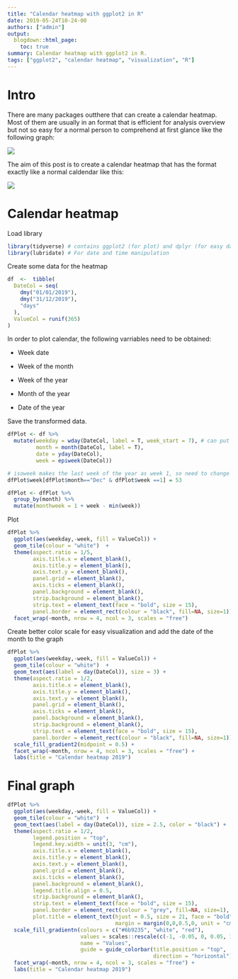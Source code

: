 ```yaml
---
title: "Calendar heatmap with ggplot2 in R"
date: 2019-05-24T10-24-00
authors: ["admin"]
output: 
  blogdown::html_page:
    toc: true
summary: Calendar heatmap with ggplot2 in R.
tags: ["ggplot2", "calendar heatmap", "visualization", "R"]
---
```


# Intro

There are many packages outthere that can create a calendar heatmap. Most of them are usually in an format that is efficient for analysis overview but not so easy for a normal person to comprehend at first glance like the following graph: 

![](Normal_calendarheatmap.png)

The aim of this post is to create a calendar heatmap that has the format exactly like a normal caldendar like this:

![](featured.png)


# Calendar heatmap

Load library

```r
library(tidyverse) # contains ggplot2 (for plot) and dplyr (for easy data manipulation)
library(lubridate) # For date and time manipulation
```

Create some data for the heatmap

```r
df  <-  tibble(
  DateCol = seq(
    dmy("01/01/2019"),
    dmy("31/12/2019"),
    "days"
  ),
  ValueCol = runif(365)
)
```

In order to plot calendar, the following varriables need to be obtained:

- Week date

- Week of the month

- Week of the year

- Month of the year

- Date of the year

Save the transformed data.

```r
dfPlot <- df %>% 
  mutate(weekday = wday(DateCol, label = T, week_start = 7), # can put week_start = 1 to start week on Monday
         month = month(DateCol, label = T),
         date = yday(DateCol),
         week = epiweek(DateCol))

# isoweek makes the last week of the year as week 1, so need to change that to week 53 for the plot
dfPlot$week[dfPlot$month=="Dec" & dfPlot$week ==1] = 53 

dfPlot <- dfPlot %>% 
  group_by(month) %>% 
  mutate(monthweek = 1 + week - min(week))
```

Plot

```r
dfPlot %>%  
  ggplot(aes(weekday,-week, fill = ValueCol)) +
  geom_tile(colour = "white")  + 
  theme(aspect.ratio = 1/5,
        axis.title.x = element_blank(),
        axis.title.y = element_blank(),
        axis.text.y = element_blank(),
        panel.grid = element_blank(),
        axis.ticks = element_blank(),
        panel.background = element_blank(),
        strip.background = element_blank(),
        strip.text = element_text(face = "bold", size = 15),
        panel.border = element_rect(colour = "black", fill=NA, size=1)) +
  facet_wrap(~month, nrow = 4, ncol = 3, scales = "free") 
```

Create better color scale for easy visualization and add the date of the month to the graph

```r
dfPlot %>%
  ggplot(aes(weekday,-week, fill = ValueCol)) +
  geom_tile(colour = "white")  + 
  geom_text(aes(label = day(DateCol)), size = 3) +
  theme(aspect.ratio = 1/2,
        axis.title.x = element_blank(),
        axis.title.y = element_blank(),
        axis.text.y = element_blank(),
        panel.grid = element_blank(),
        axis.ticks = element_blank(),
        panel.background = element_blank(),
        strip.background = element_blank(),
        strip.text = element_text(face = "bold", size = 15),
        panel.border = element_rect(colour = "black", fill=NA, size=1)) +
  scale_fill_gradient2(midpoint = 0.5) +
  facet_wrap(~month, nrow = 4, ncol = 3, scales = "free") +
  labs(title = "Calendar heatmap 2019")
```

# Final graph

```r
dfPlot %>%
  ggplot(aes(weekday,-week, fill = ValueCol)) +
  geom_tile(colour = "white")  + 
  geom_text(aes(label = day(DateCol)), size = 2.5, color = "black") +
  theme(aspect.ratio = 1/2,
        legend.position = "top",
        legend.key.width = unit(3, "cm"),
        axis.title.x = element_blank(),
        axis.title.y = element_blank(),
        axis.text.y = element_blank(),
        panel.grid = element_blank(),
        axis.ticks = element_blank(),
        panel.background = element_blank(),
        legend.title.align = 0.5,
        strip.background = element_blank(),
        strip.text = element_text(face = "bold", size = 15),
        panel.border = element_rect(colour = "grey", fill=NA, size=1),
        plot.title = element_text(hjust = 0.5, size = 21, face = "bold",
                                  margin = margin(0,0,0.5,0, unit = "cm"))) +
  scale_fill_gradientn(colours = c("#6b9235", "white", "red"),
                       values = scales::rescale(c(-1, -0.05, 0, 0.05, 1)), 
                       name = "Values",
                       guide = guide_colorbar(title.position = "top", 
                                              direction = "horizontal")) +
  facet_wrap(~month, nrow = 4, ncol = 3, scales = "free") +
  labs(title = "Calendar heatmap 2019")
```

